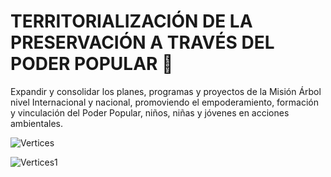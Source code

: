 
<SEO title="TERRITORIALIZACIÓN DE LA PRESERVACIÓN A TRAVÉS DEL PODER POPULAR"/>





# TERRITORIALIZACIÓN DE LA PRESERVACIÓN A TRAVÉS DEL PODER POPULAR 🌳

Expandir y consolidar los planes, programas y proyectos de la Misión Árbol nivel Internacional y nacional, promoviendo el empoderamiento, formación y vinculación del Poder Popular, niños, niñas y jóvenes en acciones ambientales.



![Vertices](/assets/vertice1.png)

![Vertices1](/assets/vertice-1.jpg)

